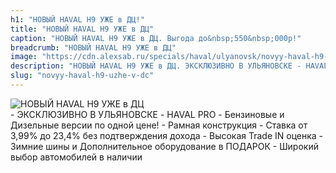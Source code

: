 ```yaml
---
h1: "НОВЫЙ HAVAL H9 УЖЕ в ДЦ!"
title: "НОВЫЙ HAVAL H9 УЖЕ в ДЦ"
caption: "НОВЫЙ HAVAL H9 УЖЕ в ДЦ. Выгода до&nbsp;550&nbsp;000р!"
breadcrumb: "НОВЫЙ HAVAL H9 УЖЕ в ДЦ"
image: "https://cdn.alexsab.ru/specials/haval/ulyanovsk/novyy-haval-h9-uzhe-v-dc/thumb.webp"
description: "НОВЫЙ HAVAL H9 УЖЕ в ДЦ. ЭКСКЛЮЗИВНО В УЛЬЯНОВСКЕ - HAVAL PRO. Бензиновые и Дизельные версии по одной цене!. Рамная конструкция. Ставка от 3,99% до 23,4% без подтверждения дохода. Высокая Trade IN оценка. Зимние шины и Дополнительное оборудование в ПОДАРОК. Широкий выбор автомобилей в наличии"
slug: "novyy-haval-h9-uzhe-v-dc"
---
```



<picture>
	<source media="(min-width: 942px)" srcset="https://cdn.alexsab.ru/specials/haval/ulyanovsk/novyy-haval-h9-uzhe-v-dc/banner.webp" />
	<source media="(min-width: 320px)" srcset="https://cdn.alexsab.ru/specials/haval/ulyanovsk/novyy-haval-h9-uzhe-v-dc/thumb.webp" />
	<img src="https://cdn.alexsab.ru/specials/haval/ulyanovsk/novyy-haval-h9-uzhe-v-dc/banner.webp" class="max-w-full mx-auto mb-10" alt="НОВЫЙ HAVAL H9 УЖЕ в ДЦ" />
</picture>

<br/>
- ЭКСКЛЮЗИВНО В УЛЬЯНОВСКЕ - HAVAL PRO
- Бензиновые и Дизельные версии по одной цене!
- Рамная конструкция
- Ставка от 3,99% до 23,4% без подтверждения дохода
- Высокая Trade IN оценка
- Зимние шины и Дополнительное оборудование в ПОДАРОК
- Широкий выбор автомобилей в наличии
<br/>

<SpecialSalonsInfo title='Получить предложение' dataTitle='НОВЫЙ HAVAL H9 УЖЕ в ДЦ' dataFormName="Получить предложение. НОВЫЙ HAVAL H9 УЖЕ в ДЦ" />